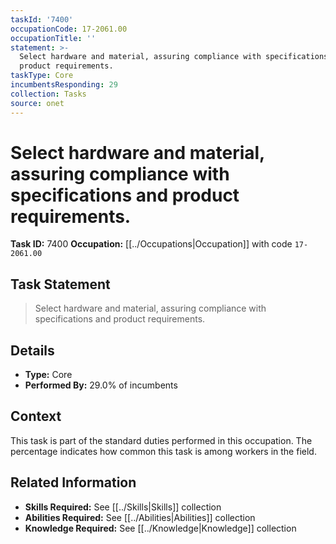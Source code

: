 ```yaml
---
taskId: '7400'
occupationCode: 17-2061.00
occupationTitle: ''
statement: >-
  Select hardware and material, assuring compliance with specifications and
  product requirements.
taskType: Core
incumbentsResponding: 29
collection: Tasks
source: onet
---
```

# Select hardware and material, assuring compliance with specifications and product requirements.

**Task ID:** 7400
**Occupation:** [[../Occupations|Occupation]] with code `17-2061.00`

## Task Statement

> Select hardware and material, assuring compliance with specifications and product requirements.

## Details

- **Type:** Core
- **Performed By:** 29.0% of incumbents

## Context

This task is part of the standard duties performed in this occupation. The percentage indicates how common this task is among workers in the field.

## Related Information

- **Skills Required:** See [[../Skills|Skills]] collection
- **Abilities Required:** See [[../Abilities|Abilities]] collection
- **Knowledge Required:** See [[../Knowledge|Knowledge]] collection
